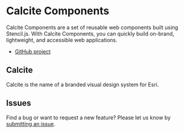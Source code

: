 <Meta title="Overview|Home" />

# Calcite Components

Calcite Components are a set of reusable web components built using Stencil.js. With Calcite Components, you can quickly build on-brand, lightweight, and accessible web applications.

- [GitHub project](https://github.com/Esri/calcite-components)

## Calcite

Calcite is the name of a branded visual design system for Esri.

## Issues

Find a bug or want to request a new feature? Please let us know by [submitting an issue](https://github.com/Esri/calcite-components/issues/new/choose).

